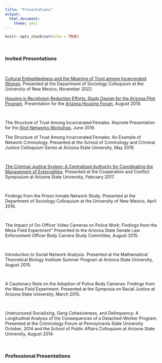 ```yaml
---
title: "Presentations"
output: 
  html_document:
    theme: yeti
---
```


```r
knitr::opts_chunk$set(echo = TRUE)
```

<br>

### Invited Presentations 

<br>

[Cultural Embeddedness and the Meaning of Trust among Incarcerated Women](). Presented at the Department of Sociology Colloquium at the University of New Mexico, November 2022. 


[Housing in Recidivism Reduction Efforts: Study Design for the Arizona Pilot Program](https://github.com/jacobtnyoung/jacobtnyoung.github.io/raw/master/_presentations/housing_forum_presentation_young.pdf). Presentation for the [Arizona Housing Forum](https://housing.az.gov/2019-arizona-housing-forum/overview), August 2019.  

<br>

The Structure of Trust Among Incarcerated Females. Keynote Presentation for the [Illicit Networks Workshop](https://illicitnetworksworkshop.com/), June 2019.  

The Structure of Trust Among Incarcerated Females: An Example of Network Criminology. Presented at the School of Criminology and Criminal Justice Colloquium Series at Arizona State University, May 2019.  

<br>

[The Criminal Justice System: A Centralized Authority for Coordinating the Management of Externalities](https://vimeo.com/205621861). Presented at the Cooperation and Conflict Symposium at Arizona State University, February 2017.  

<br>

Findings from the Prison Inmate Network Study. Presented at the Department of Sociology Colloquium at the University of New Mexico, April 2016.  

<br>


The Impact of On-Officer Video Cameras on Police Work: Findings from the Mesa Field Experiment” Presented to the Arizona State Senate Law Enforcement Officer Body Camera Study Committee, August 2015.

<br>

Introduction to Social Network Analysis. Presented at the Mathematical Theoretical Biology Institute Summer Program at Arizona State University, August 2015.

<br>

A Cautionary Note on the Adoption of Police Body Cameras: Findings from the Mesa Field Experiment. Presented at the Symposia on Racial Justice at Arizona State University, March 2015.

<br>


Unstructured Socializing, Gang Cohesiveness, and Delinquency: A Longitudinal Analysis of the Consequences of a Detached-Worker Program. Presented at the Criminology Forum at Pennsylvania State University October, 2014 and the School of Public Affairs Colloquium at Arizona State University, August 2014.

<br>

### Professional Presentations
